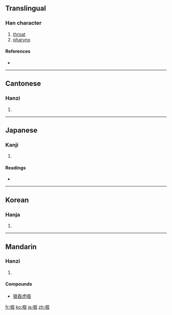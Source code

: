 {{also|咽}}
==Translingual==

===Han character===
{{Han char|rn=30|rad=口|as=06|sn=9|four=6600<sub>0</sub>|canj=口田大 (RWK)}}

# [[throat]]
# [[pharynx]]

====References====
* {{Han ref|kx=0188.080|dkj=03577|dj=0407.070|hdz=10616.020|uh=54BD|ud=21693|bh=AB7C|bd=43900}}

----

==Cantonese==

===Hanzi===
{{yue-hanzi|jyut=|y=yin1, yit3}}

# {{defn|Cantonese|sort=口06}}

----

==Japanese==

===Kanji===
{{ja-kanji|grade=|rs=口06}}

# {{defn|Japanese|sort=口06}}

====Readings====
* {{ja-readings|on=[[いん]] (in), [[えつ]] (etsu)|kun=[[のど]] (nodo)}}

----

==Korean==

===Hanja===
{{ko-hanja|hangeul=[[인]], [[열]]|rv=in, yeol|mr=in, yŏl}}

# {{defn|Korean|sort=口06}}

----

==Mandarin==

===Hanzi===
{{cmn-hanzi|pin=[[yān]] ([[yan1]])|wg=yen<sup>1</sup>}}

# {{defn|Mandarin|sort=口06}}

====Compounds====
* [[狼吞虎咽]]

[[fr:咽]]
[[ko:咽]]
[[ja:咽]]
[[zh:咽]]
